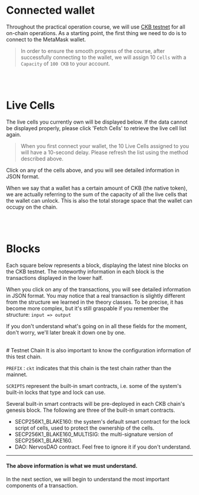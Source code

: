 

# Connected wallet

Throughout the practical operation course, we will use [CKB testnet](https://pudge.explorer.nervos.org) for all on-chain operations. As a starting point, the first thing we need to do is to connect to the MetaMask wallet.

> In order to ensure the smooth progress of the course, after successfully connecting to the wallet, we will assign 10 `Cells` with a `Capacity` of `100 CKB` to your account.

<ConnectWallet />
<br />
<br />

# Live Cells
The live cells you currently own will be displayed below. If the data cannot be displayed properly, please click 'Fetch Cells' to retrieve the live cell list again.
> When you first connect your wallet, the 10 Live Cells assigned to you will have a 10-second delay. Please refresh the list using the method described above.

<WalletReady>
  <CellsSection />
</WalletReady>


Click on any of the cells above, and you will see detailed information in JSON format.

When we say that a wallet has a certain amount of CKB (the native token), we are actually referring to the sum of the capacity of all the live cells that the wallet can unlock. This is also the total storage space that the wallet can occupy on the chain.

<br />
<br />

# Blocks

Each square below represents a block, displaying the latest nine blocks on the CKB testnet. The noteworthy information in each block is the transactions displayed in the lower half.

<WalletReady>
  <BlocksSection />
</WalletReady>

When you click on any of the transactions, you will see detailed information in JSON format. You may notice that a real transaction is slightly different from the structure we learned in the theory classes. To be precise, it has become more complex, but it's still graspable if you remember the structure:  `input => output`

If you don't understand what's going on in all these fields for the moment, don't worry, we'll later break it down one by one.

<br />
# Testnet Chain
It is also important to know the configuration information of this test chain.

<WalletReady>
  <TestnetConfigSection />
</WalletReady>

`PREFIX：ckt` indicates that this chain is the test chain rather than the mainnet.

`SCRIPTS` represent the built-in smart contracts, i.e. some of the system's built-in locks that type and lock can use.

Several built-in smart contracts will be pre-deployed in each CKB chain's genesis block. The following are three of the built-in smart contracts.

- SECP256K1_BLAKE160: the system's default smart contract for the lock script of cells, used to protect the ownership of the cells.
- SECP256K1_BLAKE160_MULTISIG: the multi-signature version of SECP256K1_BLAKE160.
- DAO: NervosDAO contract. Feel free to ignore it if you don't understand.

---
#### The above information is what we must understand.
In the next section, we will begin to understand the most important components of a transaction.
